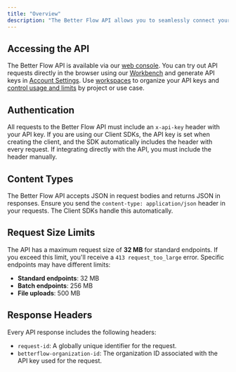 ```yaml
---
title: "Overview"
description: "The Better Flow API allows you to seamlessly connect your application to Better Flow, giving you secure access to your data on the web."
---
```


## Accessing the API

The Better Flow API is available via our [web console](https://your-console-link.com). You can try out API requests directly in the browser using our [Workbench](https://your-workbench-link.com) and generate API keys in [Account Settings](https://your-account-settings-link.com). Use [workspaces](https://your-workspaces-link.com) to organize your API keys and [control usage and limits](https://your-rate-limits-link.com) by project or use case.

## Authentication

All requests to the Better Flow API must include an `x-api-key` header with your API key. If you are using our Client SDKs, the API key is set when creating the client, and the SDK automatically includes the header with every request. If integrating directly with the API, you must include the header manually.

## Content Types

The Better Flow API accepts JSON in request bodies and returns JSON in responses. Ensure you send the `content-type: application/json` header in your requests. The Client SDKs handle this automatically.

## Request Size Limits

The API has a maximum request size of **32 MB** for standard endpoints. If you exceed this limit, you'll receive a `413 request_too_large` error. Specific endpoints may have different limits:

- **Standard endpoints**: 32 MB
- **Batch endpoints**: 256 MB
- **File uploads**: 500 MB

## Response Headers

Every API response includes the following headers:

- `request-id`: A globally unique identifier for the request.
- `betterflow-organization-id`: The organization ID associated with the API key used for the request.
